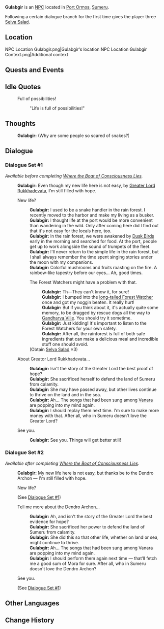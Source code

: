 {{Meta
<!-- Remove this template after adding the missing info -->
|missing_NPC_context  = yes
|missing_NPC_profile  = yes
}}
{{Character Infobox
|type             = NPC
|image            = NPC Gulabgir.png
|region           = Sumeru
|affiliation      = 
|title            = Snake Handler

|ancestry         = <!-- Clan/family -->
|father           = 
|mother           = 
|spouse           = 
|sibling          = 
|child            = 
|relative         = 

|voiceEN          = 
|voiceCN          = 
|voiceJP          = 
|dialoguereward   = {{Card|Selva Salad|3}}
}}
'''Gulabgir''' is an [[NPC]] located in [[Port Ormos]], [[Sumeru]].

Following a certain dialogue branch for the first time gives the player three [[Selva Salad]].

==Location==
<gallery>
NPC Location Gulabgir.png|Gulabgir's location
NPC Location Gulabgir Context.png|Additional context
</gallery>
<!--
==Profile==
''(To be added.)''

===Personality===
''(To be added.)''

===Appearance===
''(To be added.)''
-->
==Quests and Events==
{{Quests and Events}}

==Idle Quotes==
{{Dialogue start}}
: {{DIcon|Idle}} Full of possibilities!
:: {{A|VO Gulabgir 01.ogg}} "Life is full of possibilities!"
{{Dialogue end}}

==Thoughts==
{{All Schemes to Know Explanation}}
{{Dialogue start}}
:{{A|VO Gulabgir All Schemes to Know 01.ogg}} '''Gulabgir:''' (Why are some people so scared of snakes?)
{{Dialogue end}}

==Dialogue==
===Dialogue Set #1===
''Available before completing [[Where the Boat of Consciousness Lies]].''
{{Dialogue start}}
:'''Gulabgir:''' Even though my new life here is not easy, by [[Greater Lord Rukkhadevata]], I'm still filled with hope.
:{{DIcon}} New life?
::'''Gulabgir:''' I used to be a snake handler in the rain forest. I recently moved to the harbor and make my living as a busker.
::'''Gulabgir:''' I thought life at the port would be more convenient than wandering in the wild. Only after coming here did I find out that it's not easy for the locals here, too.
::'''Gulabgir:''' In the rain forest, we were awakened by [[Dusk Bird]]s early in the morning and searched for food. At the port, people get up to work alongside the sound of trumpets of the fleet.
::'''Gulabgir:''' I'll never return to the simple life in the rain forest, but I shall always remember the time spent singing stories under the moon with my companions.
::'''Gulabgir:''' Colorful mushrooms and fruits roasting on the fire. A rainbow-like tapestry before our eyes... Ah, good times.
::{{DIcon|Reward}} The Forest Watchers might have a problem with that.
:::'''Gulabgir:''' Th&mdash;They can't know it, for sure!
:::'''Gulabgir:''' I bumped into the [[Tighnari|long-tailed Forest Watcher]] once and got my noggin beaten. It really hurt!
:::'''Gulabgir:''' But if you think about it, it's actually quite some memory, to be dragged by rescue dogs all the way to [[Gandharva Ville]]. You should try it sometime.
:::'''Gulabgir:''' Just kidding! It's important to listen to the Forest Watchers for your own safety.
:::'''Gulabgir:''' After all, the rainforest is full of both safe ingredients that can make a delicious meal and incredible stuff one should avoid.
::;(Obtain [[Selva Salad]] ×3)
:{{DIcon}} About Greator Lord Rukkhadevata...
::'''Gulabgir:''' Isn't the story of the Greater Lord the best proof of hope?
::'''Gulabgir:''' She sacrificed herself to defend the land of Sumeru from calamity.
::'''Gulabgir:''' She may have passed away, but other lives continue to thrive on the land and in the sea.
::'''Gulabgir:''' Ah... The songs that had been sung among [[Vanara]] are popping into my mind again.
::'''Gulabgir:''' I should replay them next time. I'm sure to make more money with that. After all, who in Sumeru doesn't love the Greater Lord?
:{{DIcon}} See you.
::'''Gulabgir:''' See you. Things will get better still!
{{Dialogue end}}

===Dialogue Set #2===
''Available after completing [[Where the Boat of Consciousness Lies]].''
{{Dialogue start}}
:'''Gulabgir:''' My new life here is not easy, but thanks be to the Dendro Archon &mdash; I'm still filled with hope.
:{{DIcon}} New life?
:;(See [[#Dialogue Set #1|Dialogue Set #1]])
:{{DIcon}} Tell me more about the Dendro Archon...
::'''Gulabgir:''' Ah, and isn't the story of the Greater Lord the best evidence for hope?
::'''Gulabgir:''' She sacrificed her power to defend the land of Sumeru from calamity.
::'''Gulabgir:''' She did this so that other life, whether on land or sea, might continue to thrive.
::'''Gulabgir:''' Ah... The songs that had been sung among Vanara are popping into my mind again.
::'''Gulabgir:''' I should perform them again next time &mdash; that'll fetch me a good sum of Mora for sure. After all, who in Sumeru doesn't love the Dendro Archon?
:{{DIcon}} See you.
:;(See [[#Dialogue Set #1|Dialogue Set #1]])
{{Dialogue end}}
<!--
==Event Dialogue==
===Event Name===
{{Dialogue start}}
:'''{{subst:PAGENAME}}:'''
{{Dialogue end}}

==Trivia==
*
-->

==Other Languages==
{{Other Languages
|default_hidden = 1
|en      = Gulabgir
|zhs     = 古拉布吉尔
|zhs_rm  = Gǔlābùjí'ěr
|zht     = 古拉布吉爾
|zht_rm  = Gǔlābùjí'ěr
|ja      = グラブジル
|ja_rm   = Gurabujiru
|ko      = 굴랍기르
|ko_rm   = Gullapgireu
|es      = Gulabgir
|fr      = Gulabgir
|ru      = Гулабгир
|th      = Gulabgir
|vi      = Gulabgir
|de      = Gulabgir
|id      = Gulabgir
|pt      = Gulabgir
|tr      = Gulabgir
|it      = Gulabgir
}}

==Change History==
{{Change History|3.0}}
<!--
==References==
{{Reflist}}
-->